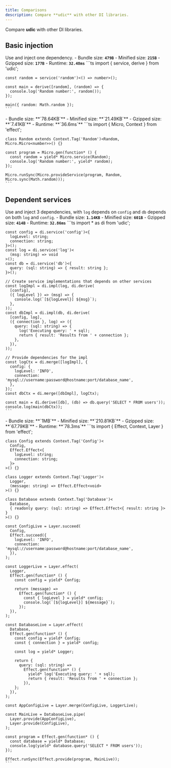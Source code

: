 ```yaml
---
title: Comparisons
description: Compare **udic** with other DI libraries.
---
```



Compare **udic** with other DI libraries.

## Basic injection
Use and inject one dependency.
<Tabs syncKey='libComparison0'>
  <TabItem label='udic'>
    - Bundle size: **`479B`**
    - Minified size: **`215B`**
    - Gzipped size: **`177B`**
    - Runtime: **`32.48ms`**
    ```ts
    import { service, derive } from 'udic';
    
    const random = service('random')<() => number>();
    
    const main = derive([random], (random) => {
      console.log('Random number:', random());
    });
    
    main({ random: Math.random });
    ```
  </TabItem>
  <TabItem label='effect'>
    - Bundle size: **`78.64KB`**
    - Minified size: **`21.49KB`**
    - Gzipped size: **`7.41KB`**
    - Runtime: **`36.6ms`**
    ```ts
    import { Micro, Context } from 'effect';
    
    class Random extends Context.Tag('Random')<Random, Micro.Micro<number>>() {}
    
    const program = Micro.gen(function* () {
      const random = yield* Micro.service(Random);
      console.log('Random number:', yield* random);
    });
    
    Micro.runSync(Micro.provideService(program, Random, Micro.sync(Math.random)));
    ```
  </TabItem>
</Tabs>


## Dependent services
Use and inject 3 dependencies, with `log` depends on `config` and `db` depends on both `log` and `config`.
<Tabs syncKey='libComparison1'>
  <TabItem label='udic'>
    - Bundle size: **`1.14KB`**
    - Minified size: **`601B`**
    - Gzipped size: **`414B`**
    - Runtime: **`32.86ms`**
    ```ts
    import * as di from 'udic';
    
    const config = di.service('config')<{
      logLevel: string;
      connection: string;
    }>();
    const log = di.service('log')<
      (msg: string) => void
    >();
    const db = di.service('db')<{
      query: (sql: string) => { result: string };
    }>();
    
    // Create service implementations that depends on other services
    const logImpl = di.impl(log, di.derive(
      [config],
      ({ logLevel }) => (msg) => {
        console.log(`[${logLevel}] ${msg}`);
      },
    ));
    const dbImpl = di.impl(db, di.derive(
      [config, log],
      ({ connection }, log) => ({
        query: (sql: string) => {
          log('Executing query: ' + sql);
          return { result: 'Results from ' + connection };
        },
      }),
    ));
    
    // Provide dependencies for the impl
    const logCtx = di.merge([logImpl], {
      config: {
        logLevel: 'INFO',
        connection: 'mysql://username:password@hostname:port/database_name',
      },
    });
    const dbCtx = di.merge([dbImpl], logCtx);
    
    const main = di.derive([db], (db) => db.query('SELECT * FROM users'));
    console.log(main(dbCtx));
    ```
  </TabItem>
  <TabItem label='effect'>
    - Bundle size: **`1MB`**
    - Minified size: **`210.81KB`**
    - Gzipped size: **`67.79KB`**
    - Runtime: **`78.3ms`**
    ```ts
    import { Effect, Context, Layer } from 'effect';
    
    class Config extends Context.Tag('Config')<
      Config,
      Effect.Effect<{
        logLevel: string;
        connection: string;
      }>
    >() {}
    
    class Logger extends Context.Tag('Logger')<
      Logger,
      (message: string) => Effect.Effect<void>
    >() {}
    
    class Database extends Context.Tag('Database')<
      Database,
      { readonly query: (sql: string) => Effect.Effect<{ result: string }> }
    >() {}
    
    const ConfigLive = Layer.succeed(
      Config,
      Effect.succeed({
        logLevel: 'INFO',
        connection: 'mysql://username:password@hostname:port/database_name',
      }),
    );
    
    const LoggerLive = Layer.effect(
      Logger,
      Effect.gen(function* () {
        const config = yield* Config;
    
        return (message) =>
          Effect.gen(function* () {
            const { logLevel } = yield* config;
            console.log(`[${logLevel}] ${message}`);
          });
      }),
    );
    
    const DatabaseLive = Layer.effect(
      Database,
      Effect.gen(function* () {
        const config = yield* Config;
        const { connection } = yield* config;
    
        const log = yield* Logger;
    
        return {
          query: (sql: string) =>
            Effect.gen(function* () {
              yield* log('Executing query: ' + sql);
              return { result: 'Results from ' + connection };
            }),
        };
      }),
    );
    
    const AppConfigLive = Layer.merge(ConfigLive, LoggerLive);
    
    const MainLive = DatabaseLive.pipe(
      Layer.provide(AppConfigLive),
      Layer.provide(ConfigLive),
    );
    
    const program = Effect.gen(function* () {
      const database = yield* Database;
      console.log(yield* database.query('SELECT * FROM users'));
    });
    
    Effect.runSync(Effect.provide(program, MainLive));
    ```
  </TabItem>
</Tabs>
